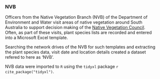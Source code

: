 ### NVB

Officers from the Native Vegetation Branch (NVB) of the Department of Environment and Water visit areas of native vegetation around South Australia to support decision making of the [Native Vegetation Council](https://www.environment.sa.gov.au/about-us/boards-and-committees/native-vegetation-council). Often, as part of these visits, plant species lists are recorded and entered into a Microsoft Excel template.

Searching the network drives of the NVB for such templates and extracting the plant species data, visit date and location details created a dataset refered to here as 'NVB'.

NVB data were imported to `R` using the `tidyxl` package `r cite_package("tidyxl")`.
